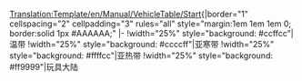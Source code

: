 <noinclude>[[Translation:Template/en/Manual/VehicleTable/Start]]</noinclude>{|border="1" cellspacing="2" cellpadding="3" rules="all" style="margin:1em 1em 1em 0; border:solid 1px #AAAAAA;"
|-
!width="25%" style="background: #ccffcc"|温带
!width="25%" style="background: #ccccff"|亚寒带
!width="25%" style="background: #ffffcc"|亚热带
!width="25%" style="background: #ff9999"|玩具大陆